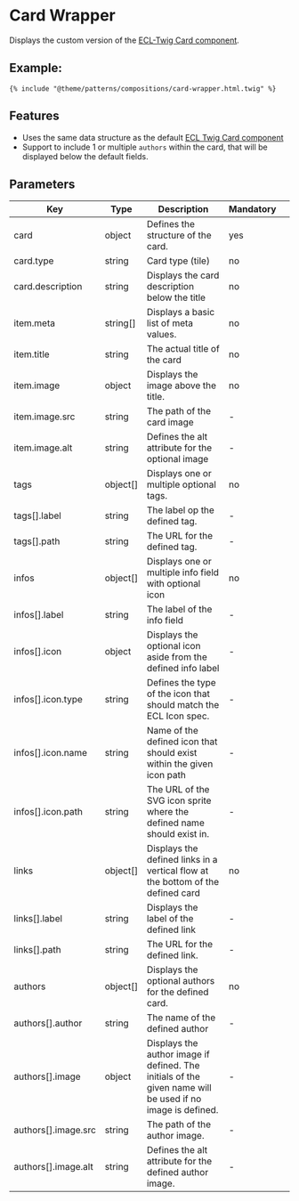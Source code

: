 # Card Wrapper

Displays the custom version of the [ECL-Twig Card component](https://ecl-twig-php.netlify.app/ec/?path=/story/components-card).

## Example:

```
{% include "@theme/patterns/compositions/card-wrapper.html.twig" %}
```

## Features

- Uses the same data structure as the default [ECL Twig Card component](https://ecl-twig-php.netlify.app/ec/?path=/story/components-card--tile)
- Support to include 1 or multiple `authors` within the card, that will be displayed below the default fields.

## Parameters

| Key                 | Type     | Description                                                                                               | Mandatory |     |
| ------------------- | -------- | --------------------------------------------------------------------------------------------------------- | --------- | --- |
| card                | object   | Defines the structure of the card.                                                                        | yes       |     |
| card.type           | string   | Card type (tile)                                                                                          | no        |     |
| card.description    | string   | Displays the card description below the title                                                             | no        |     |
| item.meta           | string[] | Displays a basic list of meta values.                                                                     | no        |     |
| item.title          | string   | The actual title of the card                                                                              | no        |     |
| item.image          | object   | Displays the image above the title.                                                                       | no        |     |
| item.image.src      | string   | The path of the card image                                                                                | -         |     |
| item.image.alt      | string   | Defines the alt attribute for the optional image                                                          | -         |     |
| tags                | object[] | Displays one or multiple optional tags.                                                                   | no        |     |
| tags[].label        | string   | The label op the defined tag.                                                                             | -         |     |
| tags[].path         | string   | The URL for the defined tag.                                                                              | -         |     |
| infos               | object[] | Displays one or multiple info field with optional icon                                                    | no        |     |
| infos[].label       | string   | The label of the info field                                                                               | -         |     |
| infos[].icon        | object   | Displays the optional icon aside from the defined info label                                              | -         |     |
| infos[].icon.type   | string   | Defines the type of the icon that should match the ECL Icon spec.                                         | -         |     |
| infos[].icon.name   | string   | Name of the defined icon that should exist within the given icon path                                     | -         |     |
| infos[].icon.path   | string   | The URL of the SVG icon sprite where the defined name should exist in.                                    | -         |     |
| links               | object[] | Displays the defined links in a vertical flow at the bottom of the defined card                           | no        |     |
| links[].label       | string   | Displays the label of the defined link                                                                    | -         |     |
| links[].path        | string   | The URL for the defined link.                                                                             | -         |     |
| authors             | object[] | Displays the optional authors for the defined card.                                                       | no        |     |
| authors[].author    | string   | The name of the defined author                                                                            | -         |     |
| authors[].image     | object   | Displays the author image if defined. The initials of the given name will be used if no image is defined. | -         |     |
| authors[].image.src | string   | The path of the author image.                                                                             | -         |     |
| authors[].image.alt | string   | Defines the alt attribute for the defined author image.                                                   | -         |     |

